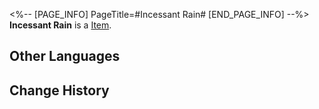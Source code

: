<%-- [PAGE_INFO]
PageTitle=#Incessant Rain#
[END_PAGE_INFO] --%>
{{Item Infobox
|id          = 23007
|image       = Item Incessant Rain.png
|type        = 
|invCategory = Light Cone
|rarity      = 5
|effect      = Light Cone for the Path of {{Color|h|Nihility}}. The Light Cone ability is only effective for characters of this Path.
|description = She leaves the cover of the awning, opens her umbrella, and dives into an alley while humming a lighthearted tune.<br />The rain stops a little while after.
}}
{{Description|She scratches her head and swipes her screen open. After a few taps, raindrops begin to fall in an area no wider than her umbrella.<br />The pitter-patter sound of raindrops on the umbrella mixes with music from the game. All was calm and relaxing.<br />''"Gaming and rain totally go together."''}}
'''Incessant Rain''' is a [[Item]].

==Other Languages==
{{Other Languages
|en   = Incessant Rain
|zhs  = 雨一直下
|zht  = 雨一直下
|ja   = {{Rubi|降|ふ}}りやまぬ{{Rubi|雨|あめ}}
|ko   = 계속 내리는 비
|es   = Lluvia incesante
|fr   = Pluie incessante
|ru   = Непрекращающийся дождь
|th   = Incessant Rain
|vi   = Cơn Mưa Tầm Tã
|de   = Unaufhörlicher Regen
|id   = Incessant Rain
|pt   = Chuva Constante
}}

==Change History==
{{Change History|2.0}}